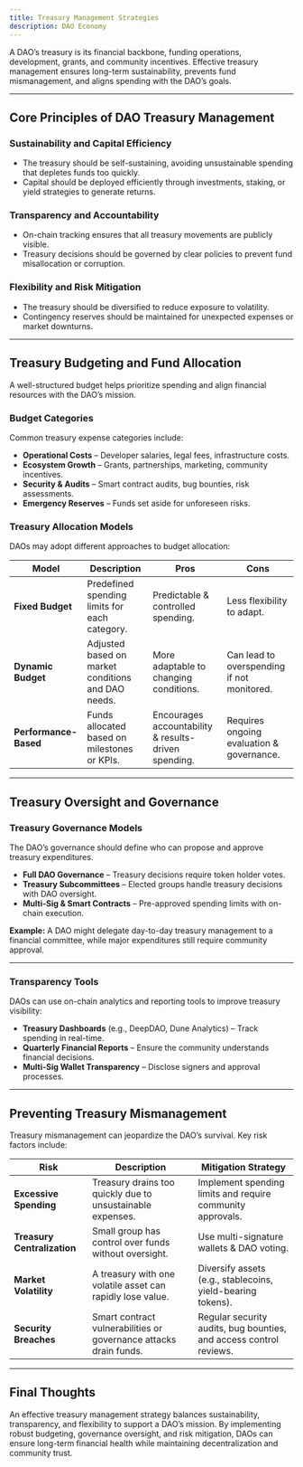 ```yaml
---
title: Treasury Management Strategies
description: DAO Economy
---
```


A DAO’s treasury is its financial backbone, funding operations, development, grants, and community incentives. Effective treasury management ensures long-term sustainability, prevents fund mismanagement, and aligns spending with the DAO’s goals. 

---

## **Core Principles of DAO Treasury Management**  

### **Sustainability and Capital Efficiency**  
- The treasury should be self-sustaining, avoiding unsustainable spending that depletes funds too quickly.  
- Capital should be deployed efficiently through investments, staking, or yield strategies to generate returns.  

### **Transparency and Accountability**  
- On-chain tracking ensures that all treasury movements are publicly visible.  
- Treasury decisions should be governed by clear policies to prevent fund misallocation or corruption.  

### **Flexibility and Risk Mitigation**  
- The treasury should be diversified to reduce exposure to volatility.  
- Contingency reserves should be maintained for unexpected expenses or market downturns.  

---

## **Treasury Budgeting and Fund Allocation**  

A well-structured budget helps prioritize spending and align financial resources with the DAO’s mission.  

### **Budget Categories**  
Common treasury expense categories include:  
- **Operational Costs** – Developer salaries, legal fees, infrastructure costs.  
- **Ecosystem Growth** – Grants, partnerships, marketing, community incentives.  
- **Security & Audits** – Smart contract audits, bug bounties, risk assessments.  
- **Emergency Reserves** – Funds set aside for unforeseen risks.  

### **Treasury Allocation Models**  
DAOs may adopt different approaches to budget allocation:  

| **Model** | **Description** | **Pros** | **Cons** |  
|-----------|---------------|---------|---------|  
| **Fixed Budget** | Predefined spending limits for each category. | Predictable & controlled spending. | Less flexibility to adapt. |  
| **Dynamic Budget** | Adjusted based on market conditions and DAO needs. | More adaptable to changing conditions. | Can lead to overspending if not monitored. |  
| **Performance-Based** | Funds allocated based on milestones or KPIs. | Encourages accountability & results-driven spending. | Requires ongoing evaluation & governance. |  

---

## **Treasury Oversight and Governance**  

### **Treasury Governance Models**  
The DAO’s governance should define who can propose and approve treasury expenditures.  

- **Full DAO Governance** – Treasury decisions require token holder votes.  
- **Treasury Subcommittees** – Elected groups handle treasury decisions with DAO oversight.  
- **Multi-Sig & Smart Contracts** – Pre-approved spending limits with on-chain execution.  

**Example:** A DAO might delegate day-to-day treasury management to a financial committee, while major expenditures still require community approval.  

---

### **Transparency Tools**  
DAOs can use on-chain analytics and reporting tools to improve treasury visibility:  

- **Treasury Dashboards** (e.g., DeepDAO, Dune Analytics) – Track spending in real-time.  
- **Quarterly Financial Reports** – Ensure the community understands financial decisions.  
- **Multi-Sig Wallet Transparency** – Disclose signers and approval processes.  

---

## **Preventing Treasury Mismanagement**  

Treasury mismanagement can jeopardize the DAO’s survival. Key risk factors include:  

| **Risk** | **Description** | **Mitigation Strategy** |  
|----------|----------------|------------------------|  
| **Excessive Spending** | Treasury drains too quickly due to unsustainable expenses. | Implement spending limits and require community approvals. |  
| **Treasury Centralization** | Small group has control over funds without oversight. | Use multi-signature wallets & DAO voting. |  
| **Market Volatility** | A treasury with one volatile asset can rapidly lose value. | Diversify assets (e.g., stablecoins, yield-bearing tokens). |  
| **Security Breaches** | Smart contract vulnerabilities or governance attacks drain funds. | Regular security audits, bug bounties, and access control reviews. |  

---

## **Final Thoughts**  

An effective treasury management strategy balances sustainability, transparency, and flexibility to support a DAO’s mission. By implementing robust budgeting, governance oversight, and risk mitigation, DAOs can ensure long-term financial health while maintaining decentralization and community trust.  

